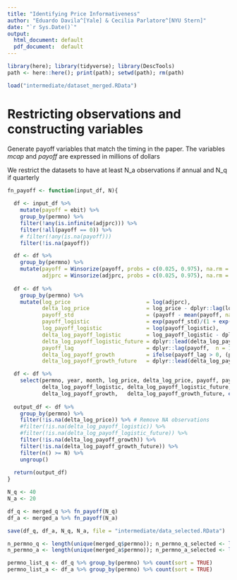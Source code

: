 ```yaml
---
title: "Identifying Price Informativeness"
author: "Eduardo Davila^[Yale] & Cecilia Parlatore^[NYU Stern]"
date: "`r Sys.Date()`"
output:
  html_document: default
  pdf_document:  default
---
```


```r

library(here); library(tidyverse); library(DescTools)
path <- here::here(); print(path); setwd(path); rm(path)

load("intermediate/dataset_merged.RData")

```

# Restricting observations and constructing variables

Generate payoff variables that match the timing in the paper. The variables *mcap* and *payoff* are expressed in millions of dollars

We restrict the datasets to have at least N_a observations if annual and N_q if quarterly

```r
  
fn_payoff <- function(input_df, N){
  
  df <- input_df %>%
    mutate(payoff = ebit) %>% 
    group_by(permno) %>% 
    filter(!any(is.infinite(adjprc))) %>%
    filter(!all(payoff == 0)) %>%
    # filter(!any(is.na(payoff)))
    filter(!is.na(payoff))

  df <- df %>%
    group_by(permno) %>%
    mutate(payoff = Winsorize(payoff, probs = c(0.025, 0.975), na.rm = TRUE),
           adjprc = Winsorize(adjprc, probs = c(0.025, 0.975), na.rm = TRUE))
  
  df <- df %>% 
    group_by(permno) %>%
    mutate(log_price                        = log(adjprc),
           delta_log_price                  = log_price - dplyr::lag(log_price, n = 1, default = NA),
           payoff_std                       = (payoff - mean(payoff, na.rm = TRUE))/sd(payoff, na.rm = TRUE),
           payoff_logistic                  = exp(payoff_std)/(1 + exp(payoff_std)),
           log_payoff_logistic              = log(payoff_logistic),
           delta_log_payoff_logistic        = log_payoff_logistic - dplyr::lag(log_payoff_logistic, n = 1, default = NA),
           delta_log_payoff_logistic_future = dplyr::lead(delta_log_payoff_logistic, n = 1, default = NA),
           payoff_lag                       = dplyr::lag(payoff,  n = 1, default = NA),
           delta_log_payoff_growth          = ifelse(payoff_lag > 0, (payoff/payoff_lag) - 1, ifelse(payoff_lag < 0, payoff/abs(payoff_lag) + 1, NA)),
           delta_log_payoff_growth_future   = dplyr::lead(delta_log_payoff_growth, n = 1, default = NA))

  df <- df %>% 
    select(permno, year, month, log_price, delta_log_price, payoff, payoff_std, payoff_logistic, 
           delta_log_payoff_logistic, delta_log_payoff_logistic_future, 
           delta_log_payoff_growth,   delta_log_payoff_growth_future, everything())
  
  output_df <- df %>% 
    group_by(permno) %>% 
    filter(!is.na(delta_log_price)) %>% # Remove NA observations
    #filter(!is.na(delta_log_payoff_logistic)) %>%
    #filter(!is.na(delta_log_payoff_logistic_future)) %>% 
    filter(!is.na(delta_log_payoff_growth)) %>%
    filter(!is.na(delta_log_payoff_growth_future)) %>%
    filter(n() >= N) %>% 
    ungroup()
  
  return(output_df)
}

N_q <- 40
N_a <- 20

df_q <- merged_q %>% fn_payoff(N_q) 
df_a <- merged_a %>% fn_payoff(N_a)

save(df_q, df_a, N_q, N_a, file = "intermediate/data_selected.RData")

n_permno_q <- length(unique(merged_q$permno)); n_permno_q_selected <- length(unique(df_q$permno))
n_permno_a <- length(unique(merged_a$permno)); n_permno_a_selected <- length(unique(df_a$permno))

permno_list_q <- df_q %>% group_by(permno) %>% count(sort = TRUE)
permno_list_a <- df_a %>% group_by(permno) %>% count(sort = TRUE)

```
